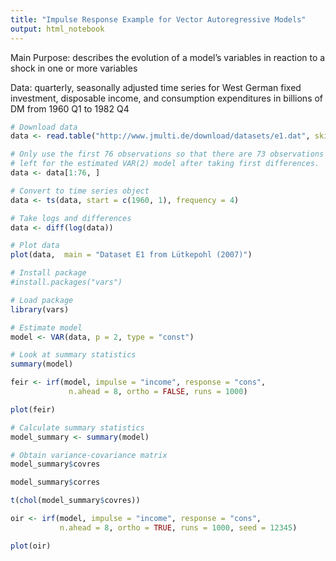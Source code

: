 ```yaml
---
title: "Impulse Response Example for Vector Autoregressive Models"
output: html_notebook
---
```


Main Purpose: describes the evolution of a model’s variables in reaction to a shock in one or more variables

Data: quarterly, seasonally adjusted time series for West German fixed investment, disposable income, and consumption expenditures in billions of DM from 1960 Q1 to 1982 Q4

```r
# Download data
data <- read.table("http://www.jmulti.de/download/datasets/e1.dat", skip = 6, header = TRUE)

# Only use the first 76 observations so that there are 73 observations
# left for the estimated VAR(2) model after taking first differences.
data <- data[1:76, ]

# Convert to time series object
data <- ts(data, start = c(1960, 1), frequency = 4)

# Take logs and differences
data <- diff(log(data))

# Plot data
plot(data,  main = "Dataset E1 from Lütkepohl (2007)")
```

```r
# Install package
#install.packages("vars")

# Load package
library(vars)

# Estimate model
model <- VAR(data, p = 2, type = "const")

# Look at summary statistics
summary(model)
```

```r
feir <- irf(model, impulse = "income", response = "cons",
             n.ahead = 8, ortho = FALSE, runs = 1000)

plot(feir)
```


```r
# Calculate summary statistics
model_summary <- summary(model)

# Obtain variance-covariance matrix
model_summary$covres
```

```r
model_summary$corres
```

```r
t(chol(model_summary$covres))
```

```r
oir <- irf(model, impulse = "income", response = "cons",
           n.ahead = 8, ortho = TRUE, runs = 1000, seed = 12345)

plot(oir)
```



























